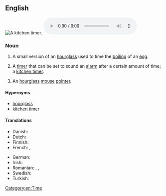{{also|egg-timer|eggtimer}}

==English==
{{wikipedia}}
[[Image:Kitchen timer.jpg|thumb|right|A kitchen timer.]]
[[File:Ticking of an egg timer.ogg|thumb|right|Ticking sound of a kitchen timer.]]

===Noun===
{{en-noun}}

# A small version of an [[hourglass]] used to time the [[boiling]] of an [[egg]].
# {{lb|en|by extension}} A [[timer]] that can be set to sound an [[alarm]] after a certain amount of time; a [[kitchen timer]].
# {{lb|en|computing}} An [[hourglass]] [[mouse]] [[pointer]].

====Hypernyms====
* [[hourglass]]
* [[kitchen timer]]

====Translations====
{{trans-top|timer with an alarm}}
* Danish: {{t|da|æggeur}}
* Dutch: {{t|nl|eierwekker}}
* Finnish: {{t+|fi|munakello}}
* French: {{qualifier|with sand}} {{t+|fr|sablier|m}}, {{qualifier|mechanical}} {{t+|fr|minuteur|m}}
{{trans-mid}}
* German: {{t+|de|Eieruhr|f}}
* Irish: {{t|ga|amadóir uibhe|m}}
* Romanian: {{t|ro|marcator de timp|n}}, {{t|ro|timpizor|n}}, {{t|ro|ceas de bucătărie|n}}
* Swedish: {{t+|sv|äggklocka|c}}
* Turkish: {{t|tr|yumurta zamanlayıcı}}
{{trans-bottom}}

[[Category:en:Time]]